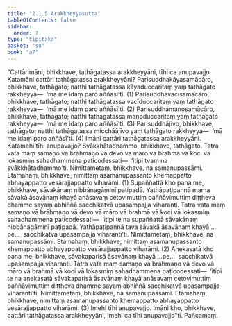 ```yaml
---
title: "2.1.5 Arakkheyyasutta"
tableOfContents: false
sidebar:
  order: 7
type: "tipitaka"
basket: "su"
book: "a7"
---
```



<DynamicBreadcrumb />

<Division number="58" book="a7">

<Paragraph number="370" book="a7">
“Cattārimāni, bhikkhave, tathāgatassa arakkheyyāni, tīhi ca anupavajjo. Katamāni cattāri tathāgatassa arakkheyyāni? Parisuddhakāyasamācāro, bhikkhave, tathāgato; natthi tathāgatassa kāyaduccaritaṃ yaṃ tathāgato rakkheyya—  ‘mā me idaṃ paro aññāsī’ti. (1)
</Paragraph>

<Paragraph number="371" book="a7">
Parisuddhavacīsamācāro, bhikkhave, tathāgato; natthi tathāgatassa vacīduccaritaṃ yaṃ tathāgato rakkheyya—  ‘mā me idaṃ paro aññāsī’ti. (2)
</Paragraph>

<Paragraph number="372" book="a7">
Parisuddhamanosamācāro, bhikkhave, tathāgato; natthi tathāgatassa manoduccaritaṃ yaṃ tathāgato rakkheyya—  ‘mā me idaṃ paro aññāsī’ti. (3)
</Paragraph>

<Paragraph number="373" book="a7">
Parisuddhājīvo, bhikkhave, tathāgato; natthi tathāgatassa micchāājīvo yaṃ tathāgato rakkheyya—  ‘mā me idaṃ paro aññāsī’ti. (4)
</Paragraph>

<Paragraph number="374" book="a7">
Imāni cattāri tathāgatassa arakkheyyāni.
</Paragraph>

<Paragraph number="375" book="a7">
Katamehi tīhi anupavajjo? Svākkhātadhammo, bhikkhave, tathāgato. Tatra vata maṃ samaṇo vā brāhmaṇo vā devo vā māro vā brahmā vā koci vā lokasmiṃ sahadhammena paṭicodessati—  ‘itipi tvaṃ na svākkhātadhammo’ti. Nimittametaṃ, bhikkhave, na samanupassāmi. Etamahaṃ, bhikkhave, nimittaṃ asamanupassanto khemappatto abhayappatto vesārajjappatto viharāmi. (1)
</Paragraph>

<Paragraph number="376" book="a7">
Supaññattā kho pana me, bhikkhave, sāvakānaṃ nibbānagāminī paṭipadā. Yathāpaṭipannā mama sāvakā āsavānaṃ khayā anāsavaṃ cetovimuttiṃ paññāvimuttiṃ diṭṭheva dhamme sayaṃ abhiññā sacchikatvā upasampajja viharanti. Tatra vata maṃ samaṇo vā brāhmaṇo vā devo vā māro vā brahmā vā koci vā lokasmiṃ sahadhammena paṭicodessati—  ‘itipi te na supaññattā sāvakānaṃ nibbānagāminī paṭipadā. Yathāpaṭipannā tava sāvakā āsavānaṃ khayā …pe…  sacchikatvā upasampajja viharantī’ti. Nimittametaṃ, bhikkhave, na samanupassāmi. Etamahaṃ, bhikkhave, nimittaṃ asamanupassanto khemappatto abhayappatto vesārajjappatto viharāmi. (2)
</Paragraph>

<Paragraph number="377" book="a7">
Anekasatā kho pana me, bhikkhave, sāvakaparisā āsavānaṃ khayā …pe…  sacchikatvā upasampajja viharanti. Tatra vata maṃ samaṇo vā brāhmaṇo vā devo vā māro vā brahmā vā koci vā lokasmiṃ sahadhammena paṭicodessati—  ‘itipi te na anekasatā sāvakaparisā āsavānaṃ khayā anāsavaṃ cetovimuttiṃ paññāvimuttiṃ diṭṭheva dhamme sayaṃ abhiññā sacchikatvā upasampajja viharantī’ti. Nimittametaṃ, bhikkhave, na samanupassāmi. Etamahaṃ, bhikkhave, nimittaṃ asamanupassanto khemappatto abhayappatto vesārajjappatto viharāmi. (3)
</Paragraph>

<Paragraph number="378" book="a7">
Imehi tīhi anupavajjo.
</Paragraph>

<Paragraph number="379" book="a7">
Imāni kho, bhikkhave, cattāri tathāgatassa arakkheyyāni, imehi ca tīhi anupavajjo”ti.

</Paragraph>
</Division>

<Paragraph number="380" type="center" book="a7">
Pañcamaṃ.
</Paragraph>